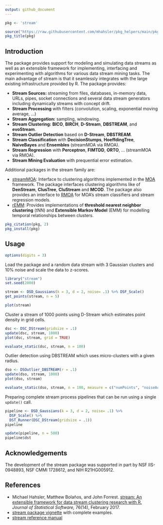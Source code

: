 ```yaml
---
output: github_document
---
```


```r
pkg <- 'stream'

source("https://raw.githubusercontent.com/mhahsler/pkg_helpers/main/pkg_helpers.R")
pkg_title(pkg)
```

## Introduction

The package provides support for modeling and simulating data streams as well as an extensible framework for implementing, interfacing and
experimenting with algorithms for various data stream mining tasks. The main advantage of stream is that it seamlessly integrates with the large existing infrastructure provided by R. The package provides:

* **Stream Sources:** streaming from files, databases, in-memory data, URLs, pipes, 
  socket connections and several data stream generators including
  dynamically streams with concept drift.
* **Stream Processing** with filters (convolution, scaling, exponential moving average, ...)
* **Stream Aggregation:** sampling, windowing. 
* **Stream Clustering:** **BICO**, **BIRCH**, **D-Stream**, **DBSTREAM**, and **evoStream**.
* **Stream Outlier Detection** based on **D-Stream**, **DBSTREAM**.
* **Stream Classification** with **DecisionStumps**, **HoeffdingTree**, **NaiveBayes**
    and **Ensembles** (streamMOA via RMOA).
* **Stream Regression** with **Perceptron**, **FIMTDD**, **ORTO**, ... (streamMOA via RMOA).
* **Stream Mining Evaluation** with prequential error estimation.

Additional packages in the stream family are:

* [streamMOA](https://github.com/mhahsler/streamMOA): Interface to clustering
  algorithms implemented in the [MOA](https://moa.cms.waikato.ac.nz/) framework.
  The package interfaces clustering algorithms like of **DenStream**, **ClusTree**, 
  **CluStream** and **MCOD**.
  The package also provides an interface to [RMOA](https://github.com/jwijffels/RMOA) for
  MOA's stream classifiers and stream regression models.
* [rEMM](https://github.com/mhahsler/rEMM): Provides implementations of 
  **threshold nearest neighbor clustering** (tNN) and
  **Extensible Markov Model** (EMM)  for modelling temporal relationships between clusters.


```r
pkg_citation(pkg, 2)
pkg_install(pkg)
```

## Usage

```r
options(digits = 3)
```

Load the package and a random data stream with 3 Gaussian clusters and 10\% noise and scale the data to z-scores.

```r
library("stream")
set.seed(2000)

stream <- DSD_Gaussians(k = 3, d = 2, noise= .1) %>% DSF_Scale()
get_points(stream, n = 5)

plot(stream)
```

Cluster a stream of 1000 points using D-Stream which estimates point density in grid cells.

```r
dsc <- DSC_DStream(gridsize = .1)
update(dsc, stream, 1000)
plot(dsc, stream, grid = TRUE)
```

```r
evaluate_static(dsc, stream, n = 100)
```


Outlier detection using DBSTREAM which uses micro-clusters with a given radius.

```r
dso <- DSOutlier_DBSTREAM(r = .1)
update(dso, stream, 1000)
plot(dso, stream)
```

```r
evaluate_static(dso, stream, n = 100, measure = c("numPoints", "noiseActual", "noisePredicted", "noisePrecision"))
```

Preparing complete stream process pipelines that can be run using a single `update()` call.
```r
pipeline <- DSD_Gaussians(k = 3, d = 2, noise= .1) %>% 
  DSF_Scale() %>% 
  DST_Runner(DSC_DStream(gridsize = .1))
pipeline

update(pipeline, n = 500)
pipeline$dst
```


## Acknowledgements

The development of the stream package was supported in part by NSF IIS-0948893, NSF CMMI 1728612, and NIH R21HG005912.

## References

* Michael Hahsler, Matthew Bolaños, and John Forrest. [stream: An extensible framework for data stream clustering research with R.](https://dx.doi.org/10.18637/jss.v076.i14) _Journal of Statistical Software,_ 76(14), February 2017.
* [stream package vignette](https://cran.r-project.org/package=stream/vignettes/stream.pdf) with complete examples.
* [stream reference manual](https://cran.r-project.org/package=stream/stream.pdf)
